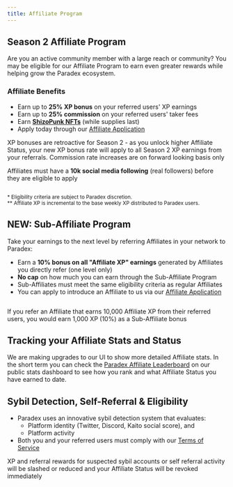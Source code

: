```yaml
---
title: Affiliate Program
---
```

## Season 2 Affiliate Program

Are you an active community member with a large reach or community? You may be eligible for our Affiliate Program to earn even greater rewards while helping grow the Paradex ecosystem.

### Affiliate Benefits

* Earn up to **25% XP bonus** on your referred users' XP earnings
* Earn up to **25% commission** on your referred users' taker fees
* Earn [**ShizoPunk NFTs**](https://opensea.io/collection/shizopunks) (while supplies last)
* Apply today through our [Affiliate Application](https://forms.gle/T4UKjinSefnVgiJx8)

<Note>XP bonuses are retroactive for Season 2 - as you unlock higher Affiliate Status, your new XP bonus rate will apply to all Season 2 XP earnings from your referrals. Commission rate increases are on forward looking basis only</Note>

<Warning>Affiliates must have a **10k social media following** (real followers) before they are eligible to apply</Warning>

<Frame>
<img src="../../assets/affiliate_program.png" alt=""/>
</Frame>

<sub>* Eligibility criteria are subject to Paradex discretion.</sub><br />
<sub>** Affiliate XP is incremental to the base weekly XP distributed to Paradex users.</sub><br />

## NEW: Sub-Affiliate Program

Take your earnings to the next level by referring Affiliates in your network to Paradex:
* Earn a **10% bonus on all "Affiliate XP" earnings** generated by Affiliates you directly refer (one level only)
* **No cap** on how much you can earn through the Sub-Affiliate Program
* Sub-Affiliates must meet the same eligibility criteria as regular Affiliates
* You can apply to introduce an Affiliate to us via our [Affiliate Application](https://forms.gle/T4UKjinSefnVgiJx8)

<Frame>
<img src="../../assets/Paradex Affiliate Rewards Flow.jpg" alt=""/>
</Frame>

<Note>If you refer an Affiliate that earns 10,000 Affiliate XP from their referred users, you would earn 1,000 XP (10%) as a Sub-Affiliate bonus</Note>

## Tracking your Affiliate Stats and Status

We are making upgrades to our UI to show more detailed Affiliate stats. In the short term you can check the [Paradex Affiliate Leaderboard](https://www.paradex.trade/stats) on our public stats dashboard to see how you rank and what Affiliate Status you have earned to date.

## Sybil Detection, Self-Referral & Eligibility

* Paradex uses an innovative sybil detection system that evaluates:
    * Platform identity (Twitter, Discord, Kaito social score), and 
    * Platform activity
* Both you and your referred users must comply with our [Terms of Service](https://www.paradex.trade/terms-of-service)

<Warning>XP and referral rewards for suspected sybil accounts or self referral activity will be slashed or reduced and your Affiliate Status will be revoked immediately</Warning>
